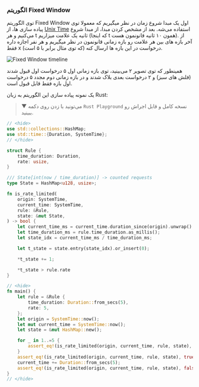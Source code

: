 ### الگوریتم Fixed Window

توی الگوریتم
Fixed Window
اول یک مبدا شروع زمان در نظر میگیریم که معمولا توی پیاده سازی ها، از
[Unix Time](https://en.wikipedia.org/wiki/Unix_time)
استفاده می‌شه. بعد از مشخص کردن مبدا، از مبدا شروع می‌کنیم و هر
t ثانیه
یک علامت میزاریم
(که اینجا t همون ۱۰ ثانیه قانونمون هست).
از آخر بازه های بین هر علامت رو بازه زمانی قانونمون در نظر میگیریم و هر نفر اجازه داره فقط
x
(که توی مثال برابر با ۵ است) درخواست در این بازه ها ارسال کنه.

![Fixed Window timeline](ratelimit_fixed_window.png)

همینطور که توی تصویر ۲ می‌بینید، توی بازه زمانی اول ۵ درخواست اول قبول شدند (فلش های سبز) و ۲ درخواست بعدی بلاک شدند و در بازه زمانی دوم مجدد ۵ درخواست اول بازه فقط قابل قبول است.

یک نمونه پیاده سازی این الگوریتم به زبان Rust:

> ▼ می‌تونید با زدن روی دکمه
`Rust Playground`
نسخه کامل و قابل اجراش رو ببینید.

```rust
// <hide>
use std::collections::HashMap;
use std::time::{Duration, SystemTime};
// </hide>

struct Rule {
    time_duration: Duration,
    rate: usize,
}

/// State[int(now / time_duration)] -> counted requests
type State = HashMap<u128, usize>;

fn is_rate_limited(
    origin: SystemTime,
    current_time: SystemTime,
    rule: &Rule,
    state: &mut State,
) -> bool {
    let current_time_ms = current_time.duration_since(origin).unwrap().as_millis();
    let time_duration_ms = rule.time_duration.as_millis();
    let state_idx = current_time_ms / time_duration_ms;

    let t_state = state.entry(state_idx).or_insert(0);

    *t_state += 1;

    *t_state > rule.rate
}

// <hide>
fn main() {
    let rule = &Rule {
        time_duration: Duration::from_secs(5),
        rate: 5,
    };
    let origin = SystemTime::now();
    let mut current_time = SystemTime::now();
    let state = &mut HashMap::new();

    for _ in 1..=5 {
        assert_eq!(is_rate_limited(origin, current_time, rule, state), false);
    }
    assert_eq!(is_rate_limited(origin, current_time, rule, state), true);
    current_time += Duration::from_secs(5);
    assert_eq!(is_rate_limited(origin, current_time, rule, state), false);
}
// </hide>
```
